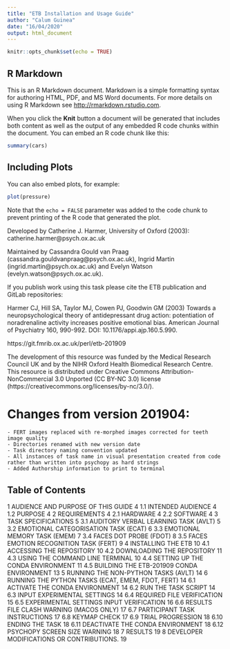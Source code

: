 ```yaml
---
title: "ETB Installation and Usage Guide"
author: "Calum Guinea"
date: "16/04/2020"
output: html_document
---
```


```r
knitr::opts_chunk$set(echo = TRUE)
```

## R Markdown

This is an R Markdown document. Markdown is a simple formatting syntax for authoring HTML, PDF, and MS Word documents. For more details on using R Markdown see <http://rmarkdown.rstudio.com>.

When you click the **Knit** button a document will be generated that includes both content as well as the output of any embedded R code chunks within the document. You can embed an R code chunk like this:

```r
summary(cars)
```

## Including Plots

You can also embed plots, for example:

```r
plot(pressure)
```

Note that the `echo = FALSE` parameter was added to the code chunk to prevent printing of the R code that generated the plot.

Developed by Catherine J. Harmer, University of Oxford (2003): catherine.harmer@psych.ox.ac.uk

Maintained by Cassandra Gould van Praag (cassandra.gouldvanpraag@psych.ox.ac.uk), Ingrid Martin (ingrid.martin@psych.ox.ac.uk) and Evelyn Watson (evelyn.watson@psych.ox.ac.uk).

If you publish work using this task please cite the ETB publication and GitLab repositories:

Harmer CJ, Hill SA, Taylor MJ, Cowen PJ, Goodwin GM (2003) Towards a neuropsychological theory of antidepressant drug action: potentiation of noradrenaline activity increases positive emotional bias. American Journal of Psychiatry 160, 990-992. DOI: 10.1176/appi.ajp.160.5.990.

https://git.fmrib.ox.ac.uk/perl/etb-201909

The development of this resource was funded by the Medical Research Council UK and by the NIHR Oxford Health Biomedical Research Centre.
This resource is distributed under Creative Commons Attribution-NonCommercial 3.0 Unported (CC BY-NC 3.0) license (https://creativecommons.org/licenses/by-nc/3.0/).

# Changes from version 201904:

    - FERT images replaced with re-morphed images corrected for teeth image quality
    - Directories renamed with new version date
    - Task directory naming convention updated
    - All instances of task name in visual presentation created from code rather than written into psychopy as hard strings
    - Added Authorship information to print to terminal
    
## Table of Contents

1	AUDIENCE AND PURPOSE OF THIS GUIDE	                              4
1.1	INTENDED AUDIENCE	                                              4
1.2	PURPOSE	                                                        4
2	REQUIREMENTS	                                                    4
2.1	HARDWARE                                                      	4
2.2	SOFTWARE	                                                      4
3	TASK SPECIFICATIONS	                                              5
3.1	AUDITORY VERBAL LEARNING TASK (AVLT)	                          5
3.2	EMOTIONAL CATEGORISATION TASK (ECAT)	                          6
3.3	EMOTIONAL MEMORY TASK (EMEM)                                  	7
3.4	FACES DOT PROBE (FDOT)                                        	8
3.5	FACES EMOTION RECOGNITION TASK (FERT)	                          9
4	INSTALLING THE ETB	                                              10
4.1	ACCESSING THE REPOSITORY	                                      10
4.2	DOWNLOADING THE REPOSITORY                                    	11
4.3	USING THE COMMAND LINE TERMINAL                               	10
4.4	SETTING UP THE CONDA ENVIRONMENT                              	11
4.5	BUILDING THE ETB-201909 CONDA ENVIRONMENT	                      13
5	RUNNING THE NON-PYTHON TASKS (AVLT)	                              14
6	RUNNING THE PYTHON TASKS (ECAT, EMEM, FDOT, FERT)	                14
6.1	ACTIVATE THE CONDA ENVIRONMENT	                                14
6.2	RUN THE TASK SCRIPT	                                            14
6.3	INPUT EXPERIMENTAL SETTINGS	                                    14
6.4	REQUIRED FILE VERIFICATION	                                    15
6.5	EXPERIMENTAL SETTINGS INPUT VERIFICATION                      	16
6.6	RESULTS FILE CLASH WARNING (MACOS ONLY)	                        17
6.7	PARTICIPANT TASK INSTRUCTIONS	                                  17
6.8	KEYMAP CHECK                                                  	17
6.9	TRIAL PROGRESSION	                                              18
6.10	ENDING THE TASK	                                              18
6.11	DEACTIVATE THE CONDA ENVIRONMENT	                            18
6.12	PSYCHOPY SCREEN SIZE WARNING	                                18
7	RESULTS	                                                          19
8	DEVELOPER MODIFICATIONS OR CONTRIBUTIONS.	                        19


